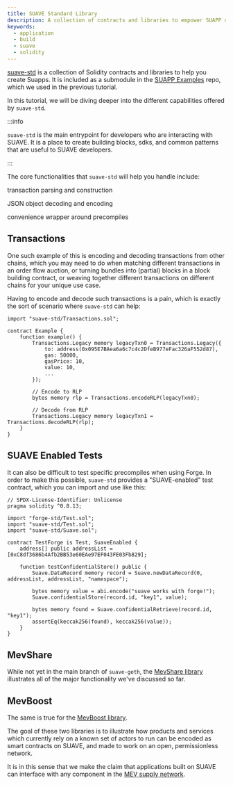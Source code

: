 ```yaml
---
title: SUAVE Standard Library
description: A collection of contracts and libraries to empower SUAPP developers and make life easier for builders.
keywords:
  - application
  - build
  - suave
  - solidity
---
```



[suave-std](https://github.com/flashbots/suave-std) is a collection of Solidity contracts and libraries to help you create Suapps. It is included as a submodule in the [SUAPP Examples](https://github.com/flashbots/suapp-examples/) repo, which we used in the previous tutorial.

In this tutorial, we will be diving deeper into the different capabilities offered by `suave-std`.

:::info 

`suave-std` is the main entrypoint for developers who are interacting with SUAVE. It is a place to create building blocks, sdks, and common patterns that are useful to SUAVE developers.

:::

The core functionalities that `suave-std` will help you handle include:

<List>

transaction parsing and construction

JSON object decoding and encoding

convenience wrapper around precompiles

</List>

## Transactions

One such example of this is encoding and decoding transactions from other chains, which you may need to do when matching different transactions in an order flow auction, or turning bundles into (partial) blocks in a block building contract, or weaving together different transactions on different chains for your unique use case.

Having to encode and decode such transactions is a pain, which is exactly the sort of scenario where `suave-std` can help:

```solidity
import "suave-std/Transactions.sol";

contract Example {
    function example() {
        Transactions.Legacy memory legacyTxn0 = Transactions.Legacy({
            to: address(0x095E7BAea6a6c7c4c2DfeB977eFac326aF552d87),
            gas: 50000,
            gasPrice: 10,
            value: 10,
            ...
        });

        // Encode to RLP
        bytes memory rlp = Transactions.encodeRLP(legacyTxn0);

        // Decode from RLP
        Transactions.Legacy memory legacyTxn1 = Transactions.decodeRLP(rlp);
    }
}
```

## SUAVE Enabled Tests

It can also be difficult to test specific precompiles when using Forge. In order to make this possible, `suave-std` provides a "SUAVE-enabled" test contract, which you can import and use like this:

```solidity
// SPDX-License-Identifier: Unlicense
pragma solidity ^0.8.13;

import "forge-std/Test.sol";
import "suave-std/Test.sol";
import "suave-std/Suave.sol";

contract TestForge is Test, SuaveEnabled {
    address[] public addressList = [0xC8df3686b4Afb2BB53e60EAe97EF043FE03Fb829];

    function testConfidentialStore() public {
        Suave.DataRecord memory record = Suave.newDataRecord(0, addressList, addressList, "namespace");

        bytes memory value = abi.encode("suave works with forge!");
        Suave.confidentialStore(record.id, "key1", value);

        bytes memory found = Suave.confidentialRetrieve(record.id, "key1");
        assertEq(keccak256(found), keccak256(value));
    }
}
```

## MevShare

While not yet in the main branch of `suave-geth`, the [MevShare library](https://github.com/flashbots/suave-geth/blob/feature/suave-std/suave/sol/suave-std/mevshare.sol) illustrates all of the major functionality we've discussed so far.

## MevBoost

The same is true for the [MevBoost library](https://github.com/flashbots/suave-geth/blob/feature/suave-std/suave/sol/suave-std/mevboost.sol).

The goal of these two libraries is to illustrate how products and services which currently rely on a known set of actors to run can be encoded as smart contracts on SUAVE, and made to work on an open, permissionless network.

It is in this sense that we make the claim that applications built on SUAVE can interface with any component in the [MEV supply network](/concepts/mev-supplychain-interface).
